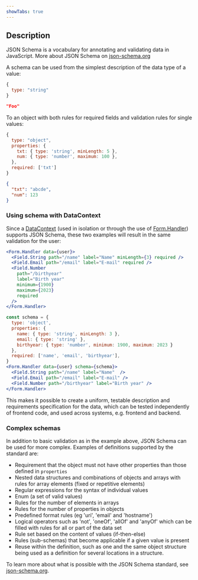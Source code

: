 ```yaml
---
showTabs: true
---
```


## Description

JSON Schema is a vocabulary for annotating and validating data in JavaScript. More about JSON Schema on [json-schema.org](https://json-schema.org/)

A schema can be used from the simplest description of the data type of a value:

```JavaScript
{
  type: "string"
}
```

```JSON
"Foo"
```

To an object with both rules for required fields and validation rules for single values:

```JavaScript
{
  type: "object",
  properties: {
    txt: { type: 'string', minLength: 5 },
    num: { type: 'number', maximum: 100 },
  },
  required: ['txt']
}
```

```JSON
{
  "txt": "abcde",
  "num": 123
}
```

### Using schema with DataContext

Since a [DataContext](/uilib/extensions/forms/create-component/DataContext/) (used in isolation or through the use of [Form.Handler](/uilib/extensions/forms/extended-features/Form/Handler/)) supports JSON Schema, these two examples will result in the same validation for the user:

```jsx
<Form.Handler data={user}>
  <Field.String path="/name" label="Name" minLength={3} required />
  <Field.Email path="/email" label="E-mail" required />
  <Field.Number
    path="/birthyear"
    label="Birth year"
    minimum={1900}
    maximum={2023}
    required
  />
</Form.Handler>
```

```jsx
const schema = {
  type: 'object',
  properties: {
    name: { type: 'string', minLength: 3 },
    email: { type: 'string' },
    birthyear: { type: 'number', minimum: 1900, maximum: 2023 }
  },
  required: ['name', 'email', 'birthyear'],
}
<Form.Handler data={user} schema={schema}>
  <Field.String path="/name" label="Name"  />
  <Field.Email path="/email" label="E-mail" />
  <Field.Number path="/birthyear" label="Birth year" />
</Form.Handler>
```

This makes it possible to create a uniform, testable description and requirements specification for the data, which can be tested independently of frontend code, and used across systems, e.g. frontend and backend.

### Complex schemas

In addition to basic validation as in the example above, JSON Schema can be used for more complex. Examples of definitions supported by the standard are:

- Requirement that the object must not have other properties than those defined in `properties`
- Nested data structures and combinations of objects and arrays with rules for array elements (fixed or repetitive elements)
- Regular expressions for the syntax of individual values
- Enum (a set of valid values)
- Rules for the number of elements in arrays
- Rules for the number of properties in objects
- Predefined format rules (eg 'uri', 'email' and 'hostname')
- Logical operators such as 'not', 'oneOf', 'allOf' and 'anyOf' which can be filled with rules for all or part of the data set
- Rule set based on the content of values (if-then-else)
- Rules (sub-schemas) that become applicable if a given value is present
- Reuse within the definition, such as one and the same object structure being used as a definition for several locations in a structure.

To learn more about what is possible with the JSON Schema standard, see [json-schema.org](https://json-schema.org/).
